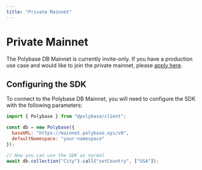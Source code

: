 ```yaml
---
title: "Private Mainnet"
---
```


# Private Mainnet

The Polybase DB Mainnet is currently invite-only. If you have a production use case and would like to join the private mainnet, please [apply here](https://ask.polybase.xyz/mainnet).

## Configuring the SDK

To connect to the Polybase DB Mainnet, you will need to configure the SDK with the following parameters:

```js
import { Polybase } from "@polybase/client";

const db = new Polybase({ 
  baseURL: "https://mainnet.polybase.xyz/v0",
  defaultNamespace: "your-namespace" 
});

// Now you can use the SDK as normal
await db.collection("City").call("setCountry", ["USA"]);
```